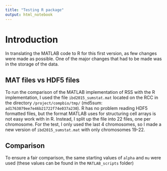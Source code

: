 ```yaml
---
title: "Testing R package"
output: html_notebook
---
```


# Introduction

In translating the MATLAB code to R for this first version, as few changes were made as possible. One of the major changes that had to be made was in the storage of the data.

## MAT files vs HDF5 files

To run the comparison of the MATLAB implementation of RSS with the R implementation, I used the file `ibd2015_sumstat.mat` located on the RCC in the directory `/project/compbio/tmp/` (md5sum: `ad1763079ee7e46b21722f74e037a230`). R has no problem reading HDF5 formatted files, but the format MATLAB uses for structuring cell arrays is not easy work with in R.  Instead, I split up the file into 22 files, one per chromosome.  For the test, I only used the last 4 chromosomes, so I made a new version of `ibd2015_sumstat.mat` with only chromosomes 19-22.

## Comparison

To ensure a fair comparison, the same starting values of `alpha` and `mu` were used (these values can be found in the `MATLAB_scripts` folder)

